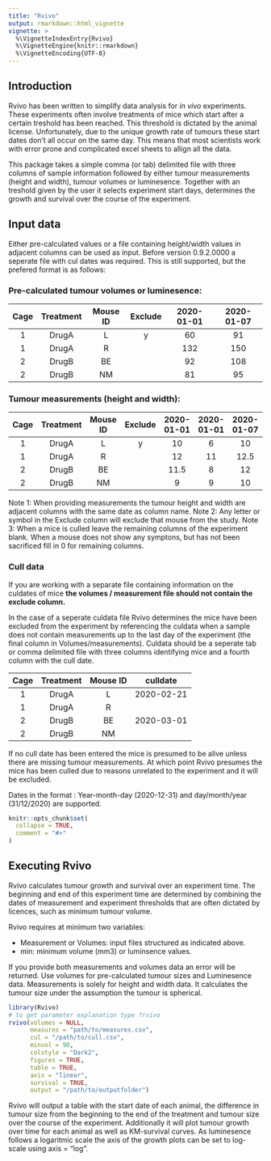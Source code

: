 ```yaml
---
title: "Rvivo"
output: rmarkdown::html_vignette
vignette: >
  %\VignetteIndexEntry{Rvivo}
  %\VignetteEngine{knitr::rmarkdown}
  %\VignetteEncoding{UTF-8}
---
```

## Introduction
Rvivo has been written to simplify data analysis for *in vivo* experiments.
These experiments often involve treatments of mice which start after a certain 
treshold has been reached. This threshold is dictated by the animal license. 
Unfortunately, due to the unique growth rate of tumours these start dates
don't all occur on the same day. This means that most scientists work with
error prone and complicated excel sheets to allign all the data.

This package takes a simple comma (or tab) delimited file with three columns of
sample information followed by either tumour measurements (height and width),
tumour volumes or luminesence. Together with an treshold given by the user it 
selects experiment start days, determines the growth and survival over the course
of the experiment. 

## Input data

Either pre-calculated values or a file containing height/width values in adjacent
columns can be used as input. Before version 0.9.2.0000 a seperate file with 
cul dates was required. This is still supported, but the prefered format is as 
follows:

### Pre-calculated tumour volumes or luminesence:

| Cage  |Treatment | Mouse ID | Exclude | 2020-01-01 | 2020-01-07 |
|:-----:|:--------:|:--------:|:-------:|:----------:|:----------:|
|   1   |  DrugA   |    L     |    y    |    60      |     91     |
|   1   |  DrugA   |    R     |         |   132      |     150    |
|   2   |  DrugB   |    BE    |         |    92      |     108    |
|   2   |  DrugB   |    NM    |         |    81      |     95     |

### Tumour measurements (height and width):

| Cage  |Treatment | Mouse ID | Exclude | 2020-01-01 | 2020-01-01 | 2020-01-07 | 2020-01-07 |
|:-----:|:--------:|:--------:|:-------:|:----------:|:----------:|:----------:|:----------:|
|   1   |  DrugA   |    L     |    y    |    10      |     6      |    10      |     9.1    |
|   1   |  DrugA   |    R     |         |    12      |     11     |    12.5    |     12     |
|   2   |  DrugB   |    BE    |         |    11.5    |     8      |    12      |     9      |
|   2   |  DrugB   |    NM    |         |    9       |     9      |    10      |     9.5    |

Note 1: When providing measurements the tumour height and width are adjacent columns
with the same date as column name.
Note 2: Any letter or symbol in the Exclude column will exclude that mouse from
the study.
Note 3: When a mice is culled leave the remaining columns of the experiment blank.
When a mouse does not show any symptons, but has not been sacrificed fill in 0 for 
remaining columns.

### Cull data
If you are working with a separate file containing information on the culdates of mice
**the volumes / measurement file should not contain the exclude column.** 

In the case of a seperate culdata file Rvivo determines the mice have been excluded from the 
experiment by referencing the culdata when a sample does not contain measurements
up to the last day of the experiment (the final column in Volumes/measurements).
Culdata should be a seperate tab or comma delimited file with
three columns identifying mice and a fourth column with the cull date.

| Cage  |Treatment | Mouse ID | culldate    |
|:-----:|:--------:|:--------:|:-----------:|
|   1   |  DrugA   |    L     |  2020-02-21 |
|   1   |  DrugA   |    R     |             |
|   2   |  DrugB   |    BE    |  2020-03-01 |
|   2   |  DrugB   |    NM    |             |

If no cull date has been entered the mice is presumed to be alive unless
there are missing tumour measurements. At which point Rvivo presumes the mice
has been culled due to reasons unrelated to the experiment and it will be excluded.

Dates in the format : Year-month-day (2020-12-31) and day/month/year (31/12/2020) are supported.


```r
knitr::opts_chunk$set(
  collapse = TRUE,
  comment = "#>"
)
```
## Executing Rvivo
Rvivo calculates tumour growth and survival over an experiment time. The 
beginning and end of this experiment time are determined by combining the dates of measurement 
and experiment thresholds that are often dictated by licences, such as minimum tumour volume.

Rvivo requires at minimum two variables:

* Measurement or Volumes: input files structured as indicated above.
* min: minimum volume (mm3) or luminsence values.

If you provide both measurements and volumes data an error will be returned. 
Use volumes for pre-calculated tumour sizes and Luminesence data. Measurements is 
solely for height and width data. It calculates the tumour size under the assumption the tumour is spherical.

```r
library(Rvivo)
# to get parameter explanation type ?rvivo
rvivo(volumes = NULL,
      measures = "path/to/measures.csv",
      cul = "/path/to/cull.csv",
      minvol = 90,
      colstyle = "Dark2",
      figures = TRUE,
      table = TRUE,
      axis = "linear",
      survival = TRUE,
      output = "/path/to/outputfolder")
```

Rvivo will output a table with the start date of each animal, the difference in tumour size from the beginning to the end of the treatment and tumour size over the course of the experiment. Additionally it will plot tumour growth over time for each animal as well as KM-survival curves. As luminesence follows a logaritmic scale the axis of the growth plots can be set to log-scale using axis = "log".
